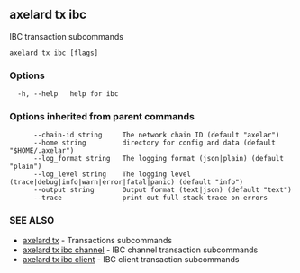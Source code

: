 ## axelard tx ibc

IBC transaction subcommands

```
axelard tx ibc [flags]
```

### Options

```
  -h, --help   help for ibc
```

### Options inherited from parent commands

```
      --chain-id string     The network chain ID (default "axelar")
      --home string         directory for config and data (default "$HOME/.axelar")
      --log_format string   The logging format (json|plain) (default "plain")
      --log_level string    The logging level (trace|debug|info|warn|error|fatal|panic) (default "info")
      --output string       Output format (text|json) (default "text")
      --trace               print out full stack trace on errors
```

### SEE ALSO

- [axelard tx](/cli-docs/v0_31_3/axelard_tx) - Transactions subcommands
- [axelard tx ibc channel](/cli-docs/v0_31_3/axelard_tx_ibc_channel) - IBC channel transaction subcommands
- [axelard tx ibc client](/cli-docs/v0_31_3/axelard_tx_ibc_client) - IBC client transaction subcommands
